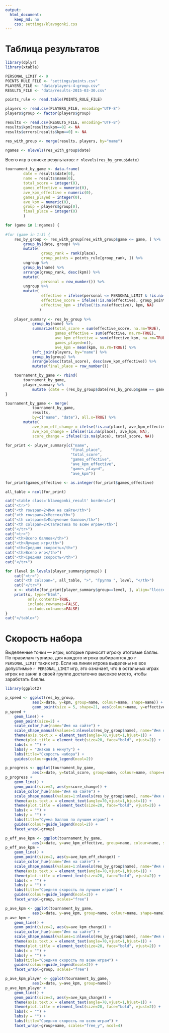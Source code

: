 ```yaml
---
output:
  html_document:
    keep_md: no
    css: settings/klavogonki.css
---
```


Таблица результатов
=====

```r

library(dplyr)
library(xtable)

PERSONAL_LIMIT <- 9
POINTS_RULE_FILE <- "settings/points.csv"
PLAYERS_FILE <- "data/players-4-group.csv"
RESULTS_FILE <- "data/results-2015-03-30.csv"

points_rule <- read.table(POINTS_RULE_FILE) 

players <- read.csv(PLAYERS_FILE, encoding="UTF-8")
players$group <- factor(players$group)

results <- read.csv(RESULTS_FILE, encoding="UTF-8")
results$kpm[results$kpm==0] <- NA
results$errors[results$kpm==0] <- NA

res_with_group <- merge(results, players, by="name")

ngames <- nlevels(res_with_group$date)

```

Всего игр в списке результатов: `r nlevels(res_by_group$date)`

```r

tournament_by_game <- data.frame(
        date = results$date[0],
        name = results$name[0], 
        total_score = integer(0),
        games_effective = numeric(0),
        ave_kpm_effective = numeric(0),
        games_played = integer(0),
        ave_kpm = numeric(0),
        group = players$group[0],
        final_place = integer(0)
        )

for (game in 1:ngames) {
    
#for (game in 1:3) {
    res_by_group <- res_with_group[res_with_group$game <= game, ] %>%
        group_by(date, group) %>%
        mutate(
                group_rank = rank(place),
                group_points = points_rule[group_rank, ]) %>%
        ungroup %>%
        group_by(name) %>%
        arrange(group_rank, desc(kpm)) %>%
        mutate(
                personal = row_number()) %>%
        ungroup %>%
        mutate(
                effective = ifelse(personal <= PERSONAL_LIMIT & !is.na(group_points), 1, NA),
                effective_score = ifelse(!is.na(effective), group_points, NA),
                effective_kpm = ifelse(!is.na(effective), kpm, NA)
               ) 
    
    player_summary <- res_by_group %>%
            group_by(name) %>%
            summarize(total_score = sum(effective_score, na.rm=TRUE),
                      games_effective = sum(effective, na.rm=TRUE), 
                      ave_kpm_effective = sum(effective_kpm, na.rm=TRUE) / games_effective,
                      games_played=n(), 
                      ave_kpm = mean(kpm, na.rm=TRUE)) %>%
            left_join(players, by="name") %>% 
            group_by(group) %>%
            arrange(desc(total_score), desc(ave_kpm_effective)) %>%
            mutate(final_place = row_number())

    tournament_by_game <- rbind(
        tournament_by_game, 
        player_summary %>% 
            mutate (date = (res_by_group$date[res_by_group$game == game])[1]))
}

tournament_by_game <- merge(
            tournament_by_game, 
            results, 
            by=c("name", "date"), all.x=TRUE) %>%
        mutate(
            ave_kpm_eff_change = ifelse(!is.na(place), ave_kpm_effective, NA),
            ave_kpm_change = ifelse(!is.na(place), ave_kpm, NA),
            score_change = ifelse(!is.na(place), total_score, NA))

for_print <- player_summary[c("name", 
                             "final_place", 
                             "total_score",
                             "games_effective",
                             "ave_kpm_effective",
                             "games_played",
                             "ave_kpm")]

for_print$games_effective <- as.integer(for_print$games_effective)

all_table = ncol(for_print)

cat("<table class='klavogonki_result' border=1>")
cat("<tr>")
cat("<th rowspan=2>Имя на сайте</th>")
cat("<th rowspan=2>Место</th>")
cat("<th colspan=3>Получение баллов</th>")
cat("<th colspan=2>Статистика по всем играм</th>")
cat("</tr>")
cat("<tr>")
cat("<th>Всего баллов</th>")
cat("<th>Лучших игр</th>")
cat("<th>Средняя скорость</th>")
cat("<th>Всего игр</th>")
cat("<th>Средняя скорость</th>")
cat("</tr>")

for (level in levels(player_summary$group)) {
    cat("<tr>")
    cat("<th colspan=", all_table, ">", "Группа ", level, "</th>")
    cat("</tr>")
    x <- xtable(for_print[player_summary$group==level, ], align="llcccccc")
    print(x, type="html",
          only.contents=TRUE, 
          include.rownames=FALSE, 
          include.colnames=FALSE)    
}
cat("</table>")
```

Скорость набора
=====

Выделенные точки — игры, которые приносят игроку итоговые баллы.
По правилам турнира, для каждого игрока выбираются до `r PERSONAL_LIMIT` таких игр. Если на линии
игрока выделены не все допустимые `r PERSONAL_LIMIT` игр, это означает, что в остальных играх игрок
не занял в своей группе достаточно высокое место, чтобы заработать баллы.

```r
library(ggplot2)

p_speed <- ggplot(res_by_group, 
            aes(x=date, y=kpm, group=name, colour=name, shape=name)) +
            geom_point(size = 5, shape=21, aes(colour=name, y=effective_kpm),show_guide = FALSE)
p_speed + 
    geom_line() + 
    geom_point(size=2) +
    scale_color_hue(name="Имя на сайте") +
    scale_shape_manual(values=1:nlevels(res_by_group$name), name="Имя на сайте") +
    theme(axis.text.x = element_text(angle=70,vjust=1,hjust=1)) + 
    theme(plot.title = element_text(size=20, face="bold", vjust=2)) +
    labs(x = "") +
    labs(y = "Знаков в минуту") +
    labs(title="Скорость набора") +
    guides(colour=guide_legend(ncol=2))
```

```r
p_progress <- ggplot(tournament_by_game,
            aes(x=date, y=total_score, group=name, colour=name, shape=name))
p_progress +
    geom_line() +
    geom_point(size=2, aes(y=score_change)) +
    scale_color_hue(name="Имя на сайте") +
    scale_shape_manual(values=1:nlevels(res_by_group$name), name="Имя на сайте") +
    theme(axis.text.x = element_text(angle=70,vjust=1,hjust=1)) + 
    theme(plot.title = element_text(size=20, face="bold", vjust=2)) +
    labs(x = "") +
    labs(y = "") +
    labs(title="Cумма баллов по лучшим играм") +
    guides(colour=guide_legend(ncol=2)) +
    facet_wrap(~group)
```

```r
p_eff_ave_kpm <- ggplot(tournament_by_game,
            aes(x=date, y=ave_kpm_effective, group=name, colour=name, shape=name))
p_eff_ave_kpm +
    geom_line() +
    geom_point(size=2, aes(y=ave_kpm_eff_change)) +
    scale_color_hue(name="Имя на сайте") +
    scale_shape_manual(values=1:nlevels(res_by_group$name), name="Имя на сайте") +
    theme(axis.text.x = element_text(angle=70,vjust=1,hjust=1)) + 
    theme(plot.title = element_text(size=20, face="bold", vjust=2)) +
    labs(x = "") +
    labs(y = "") +
    labs(title="Средняя скорость по лучшим играм") +
    guides(colour=guide_legend(ncol=2)) +
    facet_wrap(~group, scales="free")
```

```r
p_ave_kpm <- ggplot(tournament_by_game,
            aes(x=date, y=ave_kpm, group=name, colour=name, shape=name))
p_ave_kpm +
    geom_line() +
    geom_point(size=2, aes(y=ave_kpm_change)) +
    scale_color_hue(name="Имя на сайте") +
    scale_shape_manual(values=1:nlevels(res_by_group$name), name="Имя на сайте") +
    theme(axis.text.x = element_text(angle=70,vjust=1,hjust=1)) + 
    theme(plot.title = element_text(size=20, face="bold", vjust=2)) +
    labs(x = "") +
    labs(y = "") +
    labs(title="Средняя скорость по всем играм") +
    guides(colour=guide_legend(ncol=2)) +
    facet_wrap(~group, scales="free")
```

```r
p_ave_kpm_player <- ggplot(tournament_by_game,
            aes(x=date, y=ave_kpm, group=name))
p_ave_kpm_player +
    geom_line() +
    geom_point(size=2, aes(y=ave_kpm_change)) +
    theme(axis.text.x = element_text(angle=70,vjust=1,hjust=1)) + 
    theme(plot.title = element_text(size=20, face="bold", vjust=2)) +
    labs(x = "") +
    labs(y = "") +
    labs(title="Средняя скорость по всем играм") +
    facet_wrap(~group+name, scales="free_y", ncol=4)
```

